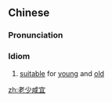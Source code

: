 ==Chinese==
{{zh-forms|type=22}}

===Pronunciation===
{{zh-pron
|m=lǎoshàoxiányí
|c=lou5 siu3 haam4 ji4
|cat=cy
}}

===Idiom===
{{zh-idiom}}

# [[suitable]] for [[young]] and [[old]]

[[zh:老少咸宜]]